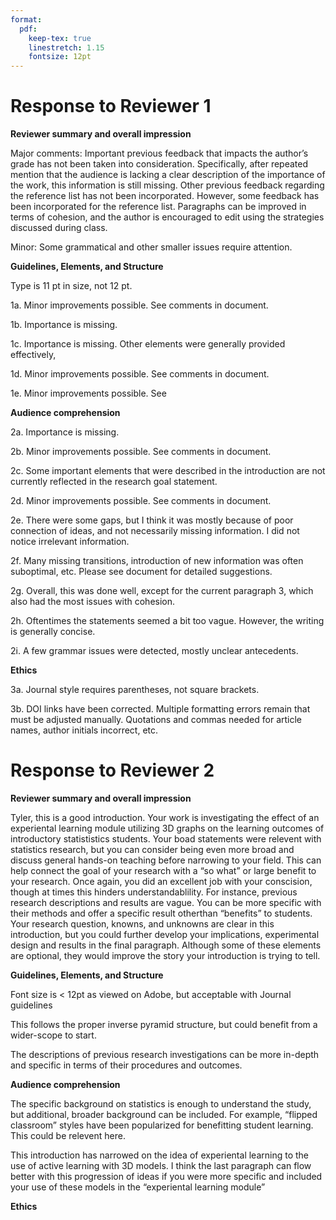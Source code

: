 ```yaml
---
format:
  pdf:
    keep-tex: true
    linestretch: 1.15
    fontsize: 12pt
---
```


# Response to Reviewer 1

**Reviewer summary and overall impression**

Major comments: Important previous feedback that impacts the author's grade has not been taken into consideration. Specifically, after repeated mention that the audience is lacking a clear description of the importance of the work, this information is still missing. Other previous feedback regarding the reference list has not been incorporated. However, some feedback has been incorporated for the reference list. Paragraphs can be improved in terms of cohesion, and the author is encouraged to edit using the strategies discussed during class. 

> \textcolor{cyan}{The importance has been reworked to emphasize that the goal is to introduce this project as an additional method to reinforce statistical thinking. Reference list was updated with the `natbib` style listed on the journal guidelines. Updated text for increased cohesion.}

Minor: Some grammatical and other smaller issues require attention. 

> \textcolor{cyan}{Text was put into Grammarly and corrected as needed.}

**Guidelines, Elements, and Structure**

Type is 11 pt in size, not 12 pt. 

> \textcolor{cyan}{Updated LaTeX options for 12pt font}

1a. Minor improvements possible. See comments in document.

> \textcolor{cyan}{Made adjustments where comments were presents.}

1b. Importance is missing. 

> \textcolor{cyan}{Added more information with how students interact with this project.}

1c. Importance is missing. Other elements were generally provided effectively, 

> \textcolor{cyan}{Clarified importance by stating clarifying the unknowns in 3D literature and how it can be applied as active research in a classroom setting.}

1d. Minor improvements possible. See comments in document.

> \textcolor{cyan}{Made adjustments based on document comments.}

1e. Minor improvements possible. See 

> \textcolor{cyan}{Made adjustments based on document comments.}



**Audience comprehension**

2a. Importance is missing. 

> \textcolor{cyan}{Clarified the objectives of the graphics project.}

2b. Minor improvements possible. See comments in document.

> \textcolor{cyan}{Made adjustments based on document comments.}

2c. Some important elements that were described in the introduction are not currently reflected in the research goal statement. 

> \textcolor{cyan}{Added additional emphasis on proceedure and importance of the project.}

2d. Minor improvements possible. See comments in document.

> \textcolor{cyan}{Made adjustments based on document comments.}

2e. There were some gaps, but I think it was mostly because of poor connection of ideas, and not necessarily missing information. I did not notice irrelevant information. 


> \textcolor{cyan}{We reworked the section to help the connection of ideas.}

2f. Many missing transitions, introduction of new information was often suboptimal, etc. Please see document for detailed suggestions. 


> \textcolor{cyan}{We used the suggestions in the document to help with transitions.}

2g. Overall, this was done well, except for the current paragraph 3, which also had the most issues with cohesion. 

> \textcolor{cyan}{Added additional transition phrases to help unify the ideas.}

2h. Oftentimes the statements seemed a bit too vague. However, the writing is generally concise. 


> \textcolor{cyan}{We added more detail to help solidify the message.}

2i. A few grammar issues were detected, mostly unclear antecedents. 


> \textcolor{cyan}{We used Grammarly to help clear the grammatical issues.}


**Ethics**

3a. Journal style requires parentheses, not square brackets. 

3b. DOI links have been corrected. Multiple formatting errors remain that must be adjusted manually. Quotations and commas needed for article names, author initials incorrect, etc. 

> \textcolor{cyan}{We updated the LaTeX formatting to `natbib`, which is in the style guidelines of the journal.}







\newpage



# Response to Reviewer 2

**Reviewer summary and overall impression**

Tyler, this is a good introduction. Your work is investigating the effect of an experiental learning module utilizing 3D graphs on the learning outcomes of introductory statististics students. Your boad statements were relevent with statistics research, but you can consider being even more broad and discuss general hands-on teaching before narrowing to your field. This can help connect the goal of your research with a "so what" or large benefit to your research. Once again, you did an excellent job with your conscision, though at times this hinders understandablility. For instance, previous research descriptions and results are vague. You can be more specific with their methods and offer a specific result otherthan "benefits" to students. Your research question, knowns, and unknowns are clear in this introduction, but you could further develop your implications, experimental design and results in the final paragraph. Although some of these elements are optional, they would improve the story your introduction is trying to tell. 

> \textcolor{cyan}{Thank you for the comments. We added additional transistion phrases and expanded details to help clarify on the "so what" of the introduction. We also added additional context of the manuscript in the last paragraph to help guide the reader with the goals of the project.}

> \textcolor{cyan}{}


**Guidelines, Elements, and Structure**

Font size is < 12pt as viewed on Adobe, but acceptable with Journal guidelines

> \textcolor{cyan}{Updated LaTeX to 12pt font.}

This follows the proper inverse pyramid structure, but could benefit from a wider-scope to start.

> \textcolor{cyan}{We added a new topic sentence to the first paragraph to emphasis the overarching theme of statistics education.}

The descriptions of previous research investigations can be more in-depth and specific in terms of their procedures and outcomes.

> \textcolor{cyan}{We added additional details for previous study results.}



**Audience comprehension**

The specific background on statistics is enough to understand the study, but additional, broader background can be included. For example, "flipped classroom" styles have been  popularized for benefitting student learning. This could be relevent here.

> \textcolor{cyan}{Thank you for the suggestion. Our goal with this paper is to describe the project we gave students without changing up the instructional method of the class, so this might not be the best fit in the paper.}


This introduction has narrowed on the idea of experiental learning to the use of active learning with 3D models. I think the last paragraph can flow better with this progression of ideas if you were more specific and included your use of these models in the "experiental learning module"

> \textcolor{cyan}{We clarified the 3D graphs involvement in the student project.}



**Ethics**


